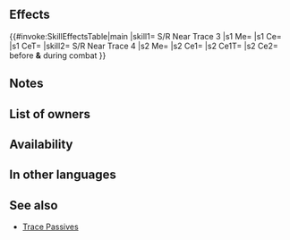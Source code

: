 {{Passive
|type=B
|name=S/R Near Trace
|exclusive=0
|canUseWeapon={{WeaponList|Close}}
|canUseMove={{MoveList|Cavalry,Flying}}
|properties=random_inherit_base,random_owner
|1name=S/R Near Trace 1
|alt1name=S R Near Trace 1
|1tagid=SID_速さ魔防の近影1
|1cost=60
|1effect=Enables【Canto (Rem. +1)】.<br><br>Inflicts Spd/Res-1 on foe during combat.<br><br>【Canto (Rem. +1)】<br>After an attack, Assist skill, or structure destruction, unit can move again.<br><br>The distance of the movement is the remaining movement the unit had before the actions listed above+1 (If unit used a movement skill that warps them, the remainder is 0).<br><br>(Unit moves according to movement type. Once per turn. Cannot attack or assist. Only highest value applied. Does not stack. After moving, if a skill that grants another action would be triggered (like with Galeforce), Canto will trigger after the granted action. Unit's base movement has no effect on movement granted. Cannot warp (using skills like Wings of Mercy) a distance greater than unit would be able to move with normal Canto movement.)
|1required=-
|1promotionRarity=4
|1promotionTier=1
|2name=S/R Near Trace 2
|alt2name=S R Near Trace 2
|2tagid=SID_速さ魔防の近影2
|2cost=120
|2effect=Enables【Canto (Rem. +1)】.<br><br>Inflicts Spd/Res-2 on foe during combat.<br><br>【Canto (Rem. +1)】<br>After an attack, Assist skill, or structure destruction, unit can move again.<br><br>The distance of the movement is the remaining movement the unit had before the actions listed above+1 (If unit used a movement skill that warps them, the remainder is 0).<br><br>(Unit moves according to movement type. Once per turn. Cannot attack or assist. Only highest value applied. Does not stack. After moving, if a skill that grants another action would be triggered (like with Galeforce), Canto will trigger after the granted action. Unit's base movement has no effect on movement granted. Cannot warp (using skills like Wings of Mercy) a distance greater than unit would be able to move with normal Canto movement.)
|2promotionRarity=5
|2promotionTier=1
|3name=S/R Near Trace 3
|alt3name=S R Near Trace 3
|3tagid=SID_速さ魔防の近影3
|3cost=240
|3next=-
|4name=S/R Near Trace 4
|alt4name=S R Near Trace 4
|4tagid=SID_速さ魔防の近影4
|4effect=Enables【Canto (Rem. +1; Min ２)】.<br><br>Inflicts Spd/Res-4 on foe during combat and unit deals +7 damage including when dealing damage with a Special triggered before combat.<br><br>【Canto (Rem. +1; Min ２)】<br>After an attack, Assist skill, or structure destruction, unit can move spaces = any movement not already used that turn +1 (min ２; if unit used a movement skill that warped them, unit can move ２ space(s)).<br><br>(Unit moves according to movement type. Once per turn. Cannot attack or assist. Only highest value applied. Does not stack. After moving, if a skill that grants another action would be triggered (like with Galeforce), Canto will trigger after the granted action. Unit's base movement has no effect on movement granted. Cannot warp (using skills like Wings of Mercy) a distance greater than unit would be able to move with normal Canto movement.)
|4cost=300
|properties4=random_owner
|3effect=Enables【Canto (Rem. +1)】.<br><br>Inflicts Spd/Res-3 on foe during combat.<br><br>【Canto (Rem. +1)】<br>After an attack, Assist skill, or structure destruction, unit can move again.<br><br>The distance of the movement is the remaining movement the unit had before the actions listed above+1 (If unit used a movement skill that warps them, the remainder is 0).<br><br>(Unit moves according to movement type. Once per turn. Cannot attack or assist. Only highest value applied. Does not stack. After moving, if a skill that grants another action would be triggered (like with Galeforce), Canto will trigger after the granted action. Unit's base movement has no effect on movement granted. Cannot warp (using skills like Wings of Mercy) a distance greater than unit would be able to move with normal Canto movement.)
}}
==Effects==
{{#invoke:SkillEffectsTable|main
|skill1={{Si|S/R Near Trace 3}} S/R Near Trace 3
|s1 Me={{Eft|Canto|Rem. +1}}
|s1 Ce={{Eft|Temporary debuffs|Spd/Res|3}}
|s1 CeT={{Tgt|Foe}}
|skill2={{Si|S/R Near Trace 4}} S/R Near Trace 4
|s2 Me={{Eft|Canto|Rem. +1; Min 2}}
|s2 Ce1={{Eft|Temporary debuffs|Spd/Res|4}}
|s2 Ce1T={{Tgt|Foe}}
|s2 Ce2={{Eft|Damage boost|7}}<br>before '''&''' during combat
}}
==Notes==
{{Canto|Rem. +1}}
{{Temporary debuffs}}
{{Canto|Rem. +1; Min 2|name=S/R Near Trace 4}}
{{FlatDamageBoost|7|name=S/R Near Trace 4}}
==List of owners==
{{Skill Hero List}}
==Availability==
{{PassiveFocusList}}
{{PassiveDistributionList}}
{{PassiveCombatManualList}}
==In other languages==
{{OtherLanguages
|english=S/R Near Trace
|japanese=速さ魔防の近影
|german=G/R Spur nah
|spanishEU=Rastro cer. V/R
|spanishLA=Rastro cer. V/R
|french=Trace pr. V/R
|italian=Scia vicina V/R
|chineseTW=速度魔防近影
|portuguese=Rastro p. V/R
}}
==See also==
{{See also skills|cond=(Description LIKE '%Canto _Rem.%Min %') AND Exclusive='1'}}
* [[Trace Passives]]
{{Passives Navbox|B}}